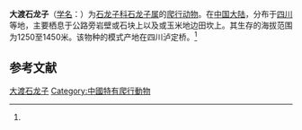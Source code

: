 {{Speciesbox
| name = 大渡石龙子
| status = 
| status_system = 
| image = 
| genus = Plestiodon
| species = tunganus
| authority = (Stejneger, 1924)<ref name='id4479'>{{cite web| url =http://www.bioinfo.cn/db05/BjdwSpecies.php?action=view&id=4479| title =大渡石龙子| work =《中国动物物种编目数据库》| publisher =中国科学院微生物研究所| author =中国科学院动物研究所| accessdate =2009-04-11| deadurl =yes| archiveurl =https://web.archive.org/web/20160305042143/http://www.bioinfo.cn/db05/BjdwSpecies.php?action=view&id=4479| archivedate =2016-03-05}}</ref>
}}

'''大渡石龙子'''（[[学名|学名]]：{{lang|la|''Plestiodon tunganus''}}）为[[石龙子科|石龙子科]][[石龙子属|石龙子属]]的[[爬行动物|爬行动物]]。在[[中国大陆|中国大陆]]，分布于[[四川|四川]]等地，主要栖息于公路旁岩壁或石块上以及或玉米地边田坎上。其生存的海拔范围为1250至1450米。该物种的模式产地在四川泸定桥。<ref name='id4479'/>

== 参考文献 ==
{{reflist}}

{{Wikispecies|Plestiodon tunganus}}
{{Taxonbar|from=Q3392341}}

[[Category:石龙子属|大渡石龙子]]
[[Category:中國特有爬行動物|Category:中國特有爬行動物]]


{{蜥蜴小作品}}